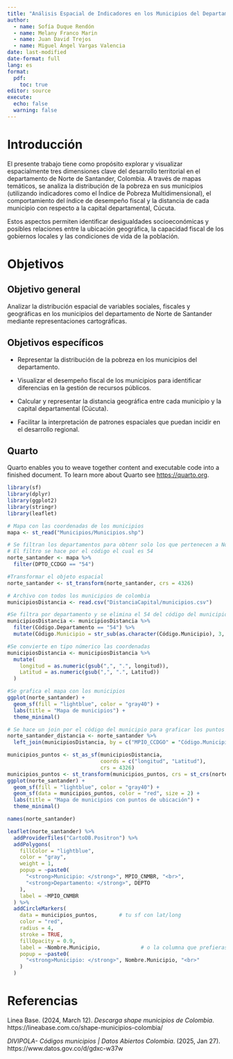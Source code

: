 ```yaml
---
title: "Análisis Espacial de Indicadores en los Municipios del Departamento de Norte de Santander"
author: 
  - name: Sofía Duque Rendón 
  - name: Melany Franco Marin 
  - name: Juan David Trejos
  - name: Miguel Ángel Vargas Valencia
date: last-modified
date-format: full
lang: es
format: 
  pdf:
    toc: true
editor: source
execute: 
  echo: false
  warning: false
---
```


# Introducción

El presente trabajo tiene como propósito explorar y visualizar espacialmente tres dimensiones clave del desarrollo territorial en el departamento de Norte de Santander, Colombia. A través de mapas temáticos, se analiza la distribución de la pobreza en sus municipios (utilizando indicadores como el Índice de Pobreza Multidimensional), el comportamiento del índice de desempeño fiscal y la distancia de cada municipio con respecto a la capital departamental, Cúcuta.

Estos aspectos permiten identificar desigualdades socioeconómicas y posibles relaciones entre la ubicación geográfica, la capacidad fiscal de los gobiernos locales y las condiciones de vida de la población.

# Objetivos

## Objetivo general

Analizar la distribución espacial de variables sociales, fiscales y geográficas en los municipios del departamento de Norte de Santander mediante representaciones cartográficas.

## Objetivos específicos

-   Representar la distribución de la pobreza en los municipios del departamento.

-   Visualizar el desempeño fiscal de los municipios para identificar diferencias en la gestión de recursos públicos.

-   Calcular y representar la distancia geográfica entre cada municipio y la capital departamental (Cúcuta).

-   Facilitar la interpretación de patrones espaciales que puedan incidir en el desarrollo regional.

## Quarto

Quarto enables you to weave together content and executable code into a finished document. To learn more about Quarto see <https://quarto.org>.

```r
library(sf)
library(dplyr)
library(ggplot2)
library(stringr)
library(leaflet)

```

```r
# Mapa con las coordenadas de los municipios
mapa <- st_read("Municipios/Municipios.shp")

# Se filtran los departamentos para obtenr solo los que pertenecen a Norte de Santander
# El filtro se hace por el código el cual es 54
norte_santander <- mapa %>%
  filter(DPTO_CCDGO == "54")

#Transformar el objeto espacial
norte_santander <- st_transform(norte_santander, crs = 4326)
```

```r
# Archivo con todos los municipios de colombia
municipiosDistancia <- read.csv("DistanciaCapital/municipios.csv") 

#Se filtra por departamento y se elimina el 54 del código del municipio
municipiosDistancia <- municipiosDistancia %>%
  filter(Código.Departamento == "54") %>%
  mutate(Código.Municipio = str_sub(as.character(Código.Municipio), 3, 5))

#Se convierte en tipo númerico las coordenadas
municipiosDistancia <- municipiosDistancia %>%
  mutate(
    longitud = as.numeric(gsub(",", ".", longitud)),
    Latitud = as.numeric(gsub(",", ".", Latitud))
  )
```

```r
#Se grafica el mapa con los municipios 
ggplot(norte_santander) +
  geom_sf(fill = "lightblue", color = "gray40") +
  labs(title = "Mapa de municipios") +
  theme_minimal()
```

```r
# Se hace un join por el código del municipio para graficar los puntos dentro de cada municipio
norte_santander_distancia <- norte_santander %>%
  left_join(municipiosDistancia, by = c("MPIO_CCDGO" = "Código.Municipio"))

municipios_puntos <- st_as_sf(municipiosDistancia,
                              coords = c("longitud", "Latitud"),
                              crs = 4326)
municipios_puntos <- st_transform(municipios_puntos, crs = st_crs(norte_santander))
ggplot(norte_santander) +
  geom_sf(fill = "lightblue", color = "gray40") +
  geom_sf(data = municipios_puntos, color = "red", size = 2) +
  labs(title = "Mapa de municipios con puntos de ubicación") +
  theme_minimal()


```

```r
names(norte_santander)
```

```r




leaflet(norte_santander) %>%
  addProviderTiles("CartoDB.Positron") %>%
  addPolygons(
    fillColor = "lightblue",
    color = "gray",
    weight = 1,
    popup = ~paste0(
      "<strong>Municipio: </strong>", MPIO_CNMBR, "<br>",
      "<strong>Departamento: </strong>", DEPTO
    ),
    label = ~MPIO_CNMBR
  ) %>%
  addCircleMarkers(
    data = municipios_puntos,       # tu sf con lat/long
    color = "red",
    radius = 4,
    stroke = TRUE,
    fillOpacity = 0.9,
    label = ~Nombre.Municipio,             # o la columna que prefieras
    popup = ~paste0(
      "<strong>Municipio: </strong>", Nombre.Municipio, "<br>"
    )
  )
```

# Referencias

Linea Base. (2024, March 12). *Descarga shape municipios de Colombia*. https://lineabase.com.co/shape-municipios-colombia/

*DIVIPOLA- Códigos municipios \| Datos Abiertos Colombia*. (2025, Jan 27). https://www.datos.gov.co/d/gdxc-w37w

